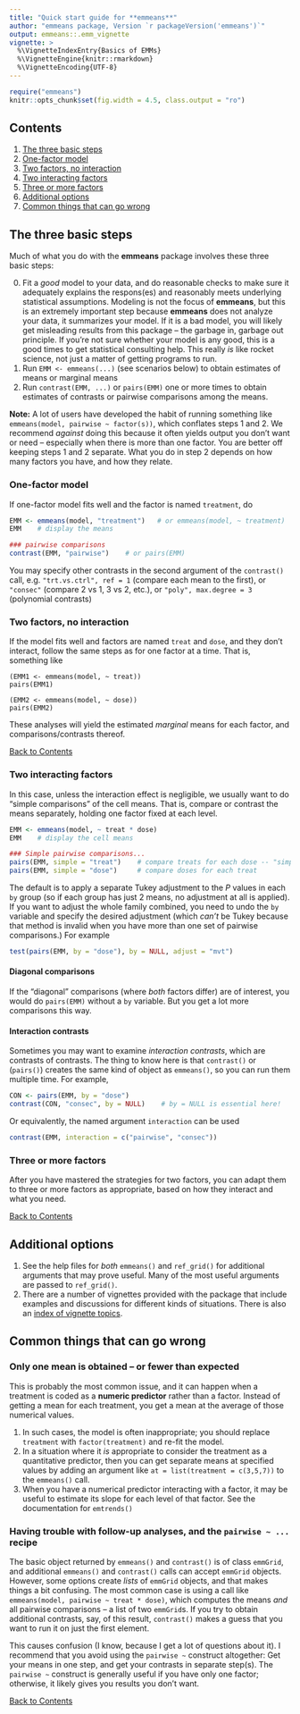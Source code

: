 ```yaml
---
title: "Quick start guide for **emmeans**"
author: "emmeans package, Version `r packageVersion('emmeans')`"
output: emmeans::.emm_vignette
vignette: >
  %\VignetteIndexEntry{Basics of EMMs}
  %\VignetteEngine{knitr::rmarkdown}
  %\VignetteEncoding{UTF-8}
---
```

```r
require("emmeans")
knitr::opts_chunk$set(fig.width = 4.5, class.output = "ro")
```

<!-- @index Quick-start guide; **emmeans** package!Quick-start guide -->

## Contents {#contents}
  1. [The three basic steps](#steps)
  2. [One-factor model](#one-factor)
  3. [Two factors, no interaction](#additive)
  4. [Two interacting factors](#interactions)
  5. [Three or more factors](#multi-factor)
  6. [Additional options](#options)
  7. [Common things that can go wrong](#problems)
  

## The three basic steps {#steps}
Much of what you do with the **emmeans** package involves these three basic steps:

  0. Fit a *good* model to your data, and do reasonable checks to make sure
     it adequately explains the respons(es) and reasonably meets underlying 
     statistical assumptions. Modeling is not the focus of **emmeans**, but this
     is an extremely important step because **emmeans** does not analyze your data,
     it summarizes your model. If it is a bad model, you will likely get 
     misleading results from this package -- the garbage in, garbage out principle.
     If you're not sure whether your model is any good, this is a good times
     to get statistical consulting help. This really *is* like rocket science, not
     just a matter of getting programs to run.
  1. Run  `EMM <- emmeans(...)` (see scenarios below) to obtain estimates of 
     means or marginal means
  2. Run `contrast(EMM, ...)` or `pairs(EMM)` one or more times to obtain
     estimates of contrasts or pairwise comparisons among the means.

**Note:** A lot of users have developed the habit of running something like 
`emmeans(model, pairwise ~ factor(s))`, which conflates steps 1 and 2. We recommend
*against* doing this because it often yields output you don't want or need -- especially
when there is more than one factor. You are better off keeping steps 1 and 2 separate.
What you do in step 2 depends on how many factors you have, and how they relate.
     
### One-factor model {#one-factor}
If one-factor model fits well and the factor is named `treatment`, do
```r
EMM <- emmeans(model, "treatment")   # or emmeans(model, ~ treatment)
EMM    # display the means

### pairwise comparisons
contrast(EMM, "pairwise")    # or pairs(EMM)
```
You may specify other contrasts in the second argument of the `contrast()` call, e.g. `"trt.vs.ctrl", ref = 1` (compare each mean to the first),
or `"consec"` (compare 2 vs 1, 3 vs 2, etc.), or `"poly", max.degree = 3` (polynomial contrasts)

### Two factors, no interaction {#additive}
If the model fits well and factors are named `treat` and `dose`, and they don't interact, follow 
the same steps as for one factor at a time.
That is, something like
```
(EMM1 <- emmeans(model, ~ treat))
pairs(EMM1)

(EMM2 <- emmeans(model, ~ dose))
pairs(EMM2)
```
These analyses will yield the estimated *marginal* means for
each factor, and comparisons/contrasts thereof.


[Back to Contents](#contents)

### Two interacting factors {#interactions}
In this case, unless the interaction effect is negligible, we usually want to 
do "simple comparisons" of the cell means. That is, compare
or contrast the means separately, holding one factor fixed at each level.
```r
EMM <- emmeans(model, ~ treat * dose)
EMM    # display the cell means

### Simple pairwise comparisons...
pairs(EMM, simple = "treat")    # compare treats for each dose -- "simple effects"
pairs(EMM, simple = "dose")     # compare doses for each treat
```
The default is to apply a separate Tukey adjustment to the *P* values in each
`by` group (so if each group has just 2 means, no adjustment at all is applied).
If you want to adjust the whole family combined, you need to undo the `by` variable
and specify the desired adjustment (which *can't* be Tukey because that method
is invalid when you have more than one set of pairwise comparisons.) For example
```r
test(pairs(EMM, by = "dose"), by = NULL, adjust = "mvt")
```
#### Diagonal comparisons
If the "diagonal" comparisons (where *both* factors differ) are of
interest, you would do `pairs(EMM)` without a `by` variable. But you get a lot more
comparisons this way.

#### Interaction contrasts
Sometimes you may want to examine *interaction contrasts*, which are contrasts of contrasts. The thing to know here is that `contrast()` or (`pairs()`) creates the same kind of object as `emmeans()`, so you can run them multiple time. For example,
```r
CON <- pairs(EMM, by = "dose")
contrast(CON, "consec", by = NULL)    # by = NULL is essential here!
```
Or equivalently, the named argument `interaction` can be used
```r
contrast(EMM, interaction = c("pairwise", "consec"))
```

### Three or more factors {#multi-factor}
After you have mastered the strategies for two factors, you can adapt them to
three or more factors as appropriate, based on how they interact and what you need.

[Back to Contents](#contents)


## Additional options {#options}
  1. See the help files for *both* `emmeans()` and `ref_grid()` for additional
     arguments that may prove useful. Many of the most useful arguments are
     passed to `ref_grid()`.
  2. There are a number of vignettes provided with the package that include
     examples and discussions for different kinds of situations. There is also an 
     [index of vignette topics](vignette-topics.html).

## Common things that can go wrong {#problems}

### Only one mean is obtained -- or fewer than expected {#covar}
<!-- @index Only one mean; Too few means -->
This is probably the most common issue, and it can happen when a treatment is coded as a 
**numeric predictor** rather than a factor. Instead of getting a mean for each 
treatment, you get a mean at the average of those numerical values. 

  1. In such cases, the model is often inappropriate; you should replace 
     `treatment` with `factor(treatment)` and re-fit the model.
  2. In a situation where it *is* appropriate to consider the treatment as a
     quantitative predictor, then you can get separate means at specified
     values by adding an argument like `at = list(treatment = c(3,5,7))`
     to the `emmeans()` call.
  3. When you have a numerical predictor interacting with a factor, it may be
     useful to estimate its slope for each level of that factor. See the documentation
     for `emtrends()`
     
### Having trouble with follow-up analyses, and the `pairwise ~ ...` recipe {#pairwise}
<!-- @index `pairwise ~ factors`!Why you should avoid this -->
The basic object returned by `emmeans()` and `contrast()` is of class `emmGrid`,
and additional `emmeans()` and `contrast()` calls can accept `emmGrid` objects.
However, some options create *lists* of `emmGrid` objects, and that makes things 
a bit confusing. The most common case is using a call like 
`emmeans(model, pairwise ~ treat * dose)`, which computes the means *and* 
all pairwise comparisons -- a list of two `emmGrid`s. If you try to obtain additional
contrasts, say, of this result, `contrast()` makes a guess that you want to
run it on just the first element. 

This causes confusion (I know, because I get a lot of questions about it).
I recommend that you avoid using the `pairwise ~` construct altogether: 
Get your means in one step, and get your contrasts in separate step(s).
The `pairwise ~` construct is generally useful if you have only one factor; 
otherwise, it likely gives you results you don't want.

[Back to Contents](#contents)

